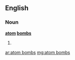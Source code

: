 ==English==

===Noun===
'''[[atom]] [[bomb]]s'''

# {{plural of|[[atom bomb]]}}

[[ar:atom bombs]]
[[mg:atom bombs]]